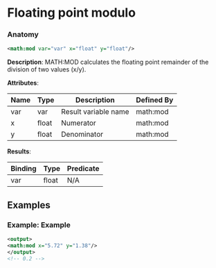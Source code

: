 # Floating point modulo

### Anatomy

```xml
<math:mod var="var" x="float" y="float"/>
```

 **Description**:
 MATH:MOD calculates the floating point remainder of the division of two values (x/y).

**Attributes**:

| Name | Type | Description | Defined By |
| ---- | ---- | ----------- | ---------- |
| var | var | Result variable name | math:mod |
| x | float | Numerator | math:mod |
| y | float | Denominator | math:mod |


**Results**:

| Binding | Type | Predicate |
| ------- | ---- | --------- |
| var | float | N/A |


## Examples

### Example: Example

```xml
<output>
<math:mod x="5.72" y="1.38"/>
</output>
<!-- 0.2 -->
```

